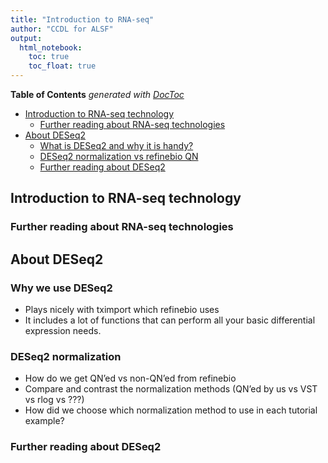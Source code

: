 ```yaml
---
title: "Introduction to RNA-seq"
author: "CCDL for ALSF"
output:   
  html_notebook: 
    toc: true
    toc_float: true
---
```


<!-- START doctoc generated TOC please keep comment here to allow auto update -->
<!-- DON'T EDIT THIS SECTION, INSTEAD RE-RUN doctoc TO UPDATE -->
**Table of Contents**  *generated with [DocToc](https://github.com/thlorenz/doctoc)*

- [Introduction to RNA-seq technology](#introduction-to-rna-seq-technology)
  - [Further reading about RNA-seq technologies](#further-reading-about-rna-seq-technologies)
- [About DESeq2](#about-deseq2)
  - [What is DESeq2 and why it is handy?](#what-is-deseq2-and-why-it-is-handy)
  - [DESeq2 normalization vs refinebio QN](#deseq2-normalization-vs-refinebio-qn)
  - [Further reading about DESeq2](#further-reading-about-deseq2)

<!-- END doctoc generated TOC please keep comment here to allow auto update -->

## Introduction to RNA-seq technology

### Further reading about RNA-seq technologies 

## About DESeq2

### Why we use DESeq2
- Plays nicely with tximport which refinebio uses
- It includes a lot of functions that can perform all your basic differential expression needs. 

### DESeq2 normalization 
- How do we get QN'ed vs non-QN'ed from refinebio
- Compare and contrast the normalization methods (QN'ed by us vs VST vs rlog vs ???)
- How did we choose which normalization method to use in each tutorial example? 
          
### Further reading about DESeq2

